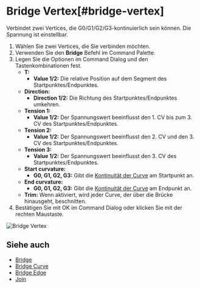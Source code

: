 
# Bridge Vertex[#bridge-vertex]

<Reference shortcut="" command="Bridge Vertex" button="" />

Verbindet zwei Vertices, die G0/G1/G2/G3-kontinuierlich sein können. Die Spannung ist einstellbar.

1. Wählen Sie zwei Vertices, die Sie verbinden möchten.
2. Verwenden Sie den **Bridge** Befehl im Command Palette.
3. Legen Sie die Optionen im Command Dialog und den Tastenkombinationen fest.
     - **T:**
          - **Value 1/2:** Die relative Position auf dem Segment des Startpunktes/Endpunktes.
     - **Direction:** 
          - **Direction 1/2:** Die Richtung des Startpunktes/Endpunktes umkehren.
     - **Tension 1:**
          - **Value 1/2:** Der Spannungswert beeinflusst den 1. CV bis zum 3. CV des Startpunktes/Endpunktes.
     - **Tension 2:**
          - **Value 1/2:** Der Spannungswert beeinflusst den 2. CV und den 3. CV des Startpunktes/Endpunktes.
     - **Tension 3:**
          - **Value 1/2:** Der Spannungswert beeinflusst den 3. CV des Startpunktes/Endpunktes.
     - **Start curvature:**
          - **G0, G1, G2, G3:** Gibt die [Kontinuität der Curve](../cad-essentials/continuity-curve-and-surface) am Startpunkt an.
     -  **End curvature:**
          - **G0, G1, G2, G3:** Gibt die [Kontinuität der Curve](../cad-essentials/continuity-curve-and-surface) am Endpunkt an.
   - **Trim:** Wenn aktiviert, wird jeder Curve, der über die Brücke hinausgeht, beschnitten.
4. Bestätigen Sie mit OK im Command Dialog oder klicken Sie mit der rechten Maustaste.

![Bridge Vertex](/img/bridge-vertex.gif)

## Siehe auch
- [Bridge](./bridge)
- [Bridge Curve](./bridge-curve)
- [Bridge Edge](./bridge-edge)
- [Join](./join)
